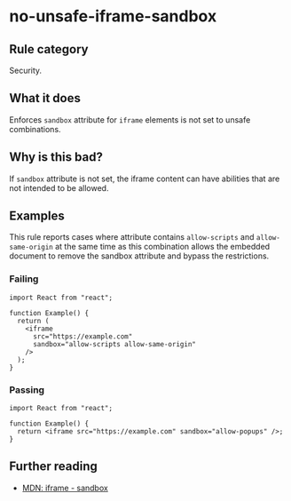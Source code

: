 # no-unsafe-iframe-sandbox

## Rule category

Security.

## What it does

Enforces `sandbox` attribute for `iframe` elements is not set to unsafe combinations.

## Why is this bad?

If `sandbox` attribute is not set, the iframe content can have abilities that are not intended to be allowed.

## Examples

This rule reports cases where attribute contains `allow-scripts` and `allow-same-origin` at the same time as this combination allows the embedded document to remove the sandbox attribute and bypass the restrictions.

### Failing

```tsx
import React from "react";

function Example() {
  return (
    <iframe
      src="https://example.com"
      sandbox="allow-scripts allow-same-origin"
    />
  );
}
```

### Passing

```tsx
import React from "react";

function Example() {
  return <iframe src="https://example.com" sandbox="allow-popups" />;
}
```

## Further reading

- [MDN: iframe - sandbox](https://developer.mozilla.org/en-US/docs/Web/HTML/Element/iframe#attributes)
